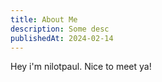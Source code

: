 ---
title: About Me
description: Some desc
publishedAt: 2024-02-14
---

Hey i'm nilotpaul. Nice to meet ya!
